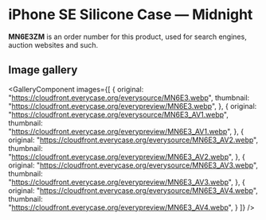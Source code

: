 
# iPhone SE Silicone Case — Midnight

<Callout type='info' emoji='👉🏻'>**MN6E3ZM** is an order number for this product, used for search engines, auction websites and such.</Callout>

## Image gallery

<GalleryComponent
    images={[
      {
        original: "https://cloudfront.everycase.org/everysource/MN6E3.webp",
        thumbnail: "https://cloudfront.everycase.org/everypreview/MN6E3.webp",
      },
      {
        original: "https://cloudfront.everycase.org/everysource/MN6E3_AV1.webp",
        thumbnail: "https://cloudfront.everycase.org/everypreview/MN6E3_AV1.webp",
      },
      {
        original: "https://cloudfront.everycase.org/everysource/MN6E3_AV2.webp",
        thumbnail: "https://cloudfront.everycase.org/everypreview/MN6E3_AV2.webp",
      },
      {
        original: "https://cloudfront.everycase.org/everysource/MN6E3_AV3.webp",
        thumbnail: "https://cloudfront.everycase.org/everypreview/MN6E3_AV3.webp",
      },
      {
        original: "https://cloudfront.everycase.org/everysource/MN6E3_AV4.webp",
        thumbnail: "https://cloudfront.everycase.org/everypreview/MN6E3_AV4.webp",
      }
    ]}
  />
